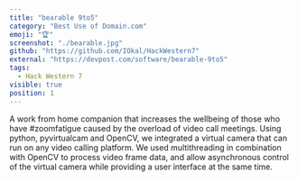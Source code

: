 ```yaml
---
title: "bearable 9to5"
category: "Best Use of Domain.com"
emoji: "🏆"
screenshot: "./bearable.jpg"
github: "https://github.com/IOkal/HackWestern7"
external: "https://devpost.com/software/bearable-9to5"
tags:
  - Hack Western 7
visible: true
position: 1
---
```


A work from home companion that increases the wellbeing of those who have #zoomfatigue caused by the overload of video call meetings. Using python, pyvirtualcam and OpenCV, we integrated a virtual camera that can run on any video calling platform. We used multithreading in combination with OpenCV to process video frame data, and allow asynchronous control of the virtual camera while providing a user interface at the same time.